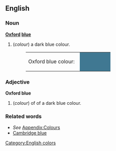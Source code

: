 ==English==

===Noun===
'''[[Oxford]] [[blue]]'''

#(''colour'') a dark blue colour.
#:<table><tr><td>Oxford blue colour: &nbsp;</td><td bgcolor="#407892" width="80">&nbsp; </td></tr></table>

===Adjective===
'''Oxford blue'''
#(''colour'') of of a dark blue colour.

===Related words===
*''See'' [[Wiktionary_Appendix:Colours|Appendix:Colours]]
*[[Cambridge blue]]

[[Category:English colors]]